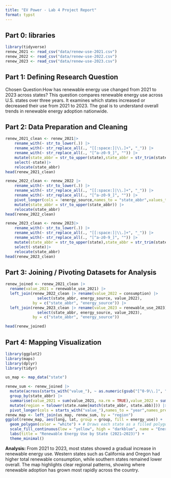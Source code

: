 ```yaml
---
title: "EV Power - Lab 4 Project Report"
format: typst
---
```



## **Part 0: libraries**

```r
library(tidyverse)
renew_2021 <- read_csv("data/renew-use-2021.csv")
renew_2022 <- read_csv("data/renew-use-2022.csv")
renew_2023 <- read_csv("data/renew-use-2023.csv")
```

## **Part 1:** **Defining Research Question**

Chosen Question:How has renewable energy use changed from 2021 to 2023 across states? 
This question compares renewable energy use across U.S. states over three years.
It examines which states increased or decreased their use from 2021 to 2023.
The goal is to understand overall trends in renewable energy adoption nationwide.

## **Part 2: Data Preparation and Cleaning**

```r
renew_2021_clean <- renew_2021|>
    rename_with(~ str_to_lower(.)) |>
    rename_with(~ str_replace_all(., "[[:space:]|\\.]+", "_")) |>
    rename_with(~ str_replace_all(., "[^a-z0-9_]", "")) |>
    mutate(state_abbr = str_to_upper(state),state_abbr = str_trim(state_abbr))|> # str_trim standardizes the state abbreviation column by removing any spaces, tabs, or newlines from the start and end of each state string.
    select(-state)|>
    relocate(state_abbr)
head(renew_2021_clean)
```

```r
renew_2022_clean <- renew_2022 |>
    rename_with(~ str_to_lower(.)) |>
    rename_with(~ str_replace_all(., "[[:space:]|\\.]+", "_")) |>
    rename_with(~ str_replace_all(., "[^a-z0-9_]", "")) |>
    pivot_longer(cols = !energy_source,names_to = "state_abbr",values_to = "consumption" ) |>
    mutate(state_abbr = str_to_upper(state_abbr)) |>
    relocate(state_abbr)
head(renew_2022_clean)
```
```r
renew_2023_clean <- renew_2023|>
    rename_with(~ str_to_lower(.)) |>
    rename_with(~ str_replace_all(., "[[:space:]|\\.]+", "_")) |>
    rename_with(~ str_replace_all(., "[^a-z0-9_]", "")) |>
    mutate(state_abbr = str_to_upper(state),state_abbr = str_trim(state_abbr))|> 
    select(-state)|>
    relocate(state_abbr)
head(renew_2023_clean)
```

## **Part 3: Joining / Pivoting Datasets for Analysis**
```r
renew_joined <- renew_2021_clean |>
  rename(value_2021 = renewable_use_2021) |>
  left_join(renew_2022_clean |> rename(value_2022 = consumption) |> 
              select(state_abbr, energy_source, value_2022),
            by = c("state_abbr", "energy_source")) |>
  left_join(renew_2023_clean |> rename(value_2023 = renewable_use_2023) |> 
              select(state_abbr, energy_source, value_2023),
            by = c("state_abbr", "energy_source"))

head(renew_joined)

```



## **Part 4: Mapping Visualization**

```r
library(ggplot2)
library(maps)
library(dplyr)
library(tidyr)

us_map <- map_data("state")

renew_sum <- renew_joined |>
  mutate(across(starts_with("value_"), ~ as.numeric(gsub("[^0-9\\.]", "", .)))) |>
  group_by(state_abbr) |>
  summarise(value_2021 = sum(value_2021, na.rm = TRUE),value_2022 = sum(value_2022, na.rm = TRUE),value_2023 = sum(value_2023, na.rm = TRUE)) |>
  mutate(region = tolower(state.name[match(state_abbr, state.abb)])) |>
  pivot_longer(cols = starts_with("value_"),names_to = "year",names_prefix = "value_", values_to = "energy_use")
renew_map <- left_join(us_map, renew_sum, by = "region")
ggplot(renew_map, aes(long, lat, group = group, fill = energy_use)) +
  geom_polygon(color = "white") + # Draws each state as a filled polygon, using longitude/latitude coordinates
  scale_fill_continuous(low = "yellow", high = "darkblue", name = "Energy Use") +
  labs(title = "Renewable Energy Use by State (2021–2023)") +
  theme_minimal()

```


**Analysis:**
From 2021 to 2023, most states showed a gradual increase in renewable energy use. Western states such as California and Oregon had higher total renewable consumption, while southern states remained lower overall. The map highlights clear regional patterns, showing where renewable adoption has grown most rapidly across the country.

